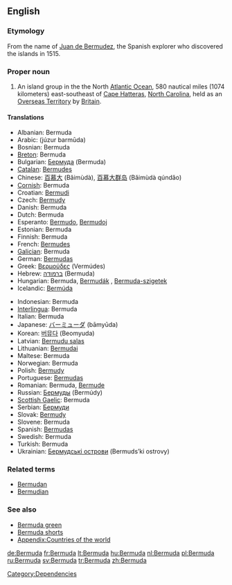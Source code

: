 {{see|bermuda}}
==English==

===Etymology===
From the name of [[w:Juan de Bermudez|Juan de Bermudez]], the Spanish explorer who discovered the islands in 1515.

===Proper noun===
{{wikipedia}}
{{en-noun}}

# An island group in the the North [[Atlantic Ocean]], 580 nautical miles (1074 kilometers) east-southeast of [[Cape Hatteras]], [[North Carolina]], held as an [[Overseas Territory]] by [[Britain]].

====Translations====
{{trans-top|island group}}
* Albanian: Bermuda
* Arabic: {{Arab|[[جزر برمودا]]}} (júzur barmūda) {{p}}
* Bosnian: Bermuda {{f}}
* [[Breton]]: Bermuda
* Bulgarian: [[Бермуда]] (Bermuda) {{f}}
* [[Catalan]]: [[Bermudes]]
* Chinese: [[百慕大]] (Bǎimùdà), [[百慕大群岛]] (Bǎimùdà qúndǎo)
* [[Cornish]]: Bermuda
* Croatian: [[Bermudi]]
* Czech: [[Bermudy]]
* Danish: Bermuda
* Dutch: Bermuda
* Esperanto: [[Bermudo]], [[Bermudoj]]
* Estonian: Bermuda
* Finnish: Bermuda
* French: [[Bermudes]] {{f|p}}
* [[Galician]]: Bermuda
* German: [[Bermudas]]
* Greek: [[Βερμούδες]] (Vermúdes)
* Hebrew: [[ברמודה]] (Bermuda)
* Hungarian: Bermuda, [[Bermudák]] {{p}}, [[Bermuda-szigetek]] {{p}}
* Icelandic: [[Bermúda]]
{{trans-mid}}
* Indonesian: Bermuda
* [[Interlingua]]: Bermuda
* Italian: Bermuda {{f|p}}
* Japanese: [[バーミューダ]] (bāmyūda)
* Korean: [[버뮤다]] (Beomyuda)
* Latvian: [[Bermudu salas]]
* Lithuanian: [[Bermudai]]
* Maltese: Bermuda
* Norwegian: Bermuda
* Polish: [[Bermudy]] {{p}}
* Portuguese: [[Bermudas]]
* Romanian: Bermuda, [[Bermude]] {{f}}
* Russian: [[Бермуды]] (Bermúdy) {{m|p}}
* [[Scottish Gaelic]]: Bermuda
* Serbian: [[Бермуди]]
* Slovak: [[Bermudy]]
* Slovene: Bermuda
* Spanish: [[Bermudas]] {{f|p}}
* Swedish: Bermuda
* Turkish: Bermuda
* Ukrainian: [[Бермудські острови]] (Bermuds’ki ostrovy) {{p}}
{{trans-bottom}}

===Related terms===
* [[Bermudan]]
* [[Bermudian]]

===See also===
* [[Bermuda green]]
* [[Bermuda shorts]]
* [[Appendix:Countries of the world]]

[[Category:Dependencies]]

[[de:Bermuda]]
[[fr:Bermuda]]
[[lt:Bermuda]]
[[hu:Bermuda]]
[[nl:Bermuda]]
[[pl:Bermuda]]
[[ru:Bermuda]]
[[sv:Bermuda]]
[[tr:Bermuda]]
[[zh:Bermuda]]